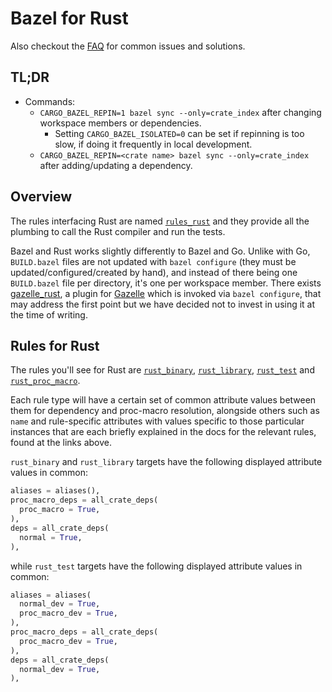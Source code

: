 # Bazel for Rust

Also checkout the [FAQ](/dev/background-information/bazel/faq) for common issues and solutions.

## TL;DR

- Commands:
  - `CARGO_BAZEL_REPIN=1 bazel sync --only=crate_index` after changing workspace members or dependencies.
    - Setting `CARGO_BAZEL_ISOLATED=0` can be set if repinning is too slow, if doing it frequently in local development.
  - `CARGO_BAZEL_REPIN=<crate name> bazel sync --only=crate_index` after adding/updating a dependency.

## Overview

The rules interfacing Rust are named [`rules_rust`](https://github.com/bazelbuild/rules_rust/) and they provide all the plumbing to call the Rust compiler and run the tests.

Bazel and Rust works slightly differently to Bazel and Go. Unlike with Go, `BUILD.bazel` files are not updated with `bazel configure` (they must be updated/configured/created by hand), and instead of there being one `BUILD.bazel` file per directory, it's one per workspace member.
There exists [gazelle_rust](https://github.com/Calsign/gazelle_rust), a plugin for [Gazelle](https://github.com/bazelbuild/bazel-gazelle) which is invoked via `bazel configure`, that may address the first point but we have decided not to invest in using it at the time of writing.

## Rules for Rust

The rules you'll see for Rust are [`rust_binary`](https://bazelbuild.github.io/rules_rust/defs.html#rust_binary), [`rust_library`](https://bazelbuild.github.io/rules_rust/defs.html#rust_library), [`rust_test`](https://bazelbuild.github.io/rules_rust/defs.html#rust_test) and [`rust_proc_macro`](https://bazelbuild.github.io/rules_rust/defs.html#rust_proc_macro).

Each rule type will have a certain set of common attribute values between them for dependency and proc-macro resolution, alongside others such as `name` and rule-specific attributes with values specific to those particular instances that are each briefly explained in the docs for the relevant rules, found at the links above.

`rust_binary` and `rust_library` targets have the following displayed attribute values in common:

```python
aliases = aliases(),
proc_macro_deps = all_crate_deps(
  proc_macro = True,
),
deps = all_crate_deps(
  normal = True,
),
```

while `rust_test` targets have the following displayed attribute values in common:

```python
aliases = aliases(
  normal_dev = True,
  proc_macro_dev = True,
),
proc_macro_deps = all_crate_deps(
  proc_macro_dev = True,
),
deps = all_crate_deps(
  normal_dev = True,
),
```
